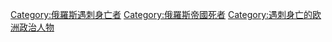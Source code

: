 [[Category:俄羅斯遇刺身亡者|Category:俄羅斯遇刺身亡者]]
[[Category:俄羅斯帝國死者|Category:俄羅斯帝國死者]]
[[Category:遇刺身亡的欧洲政治人物|Category:遇刺身亡的欧洲政治人物]]